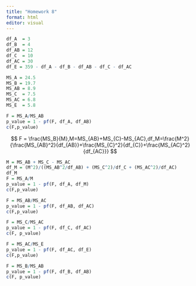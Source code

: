 ```yaml
---
title: "Homework 8"
format: html
editor: visual
---
```


```r
df_A  = 3
df_B  = 4
df_AB = 12
df_C  = 10
df_AC = 30
df_E = 359 - df_A - df_B - df_AB - df_C - df_AC
```

```r
MS_A = 24.5
MS_B = 19.7
MS_AB = 8.9
MS_C  = 7.5
MS_AC = 6.8
MS_E  = 5.8
```

```r
F = MS_A/MS_AB
p_value = 1 - pf(F, df_A, df_AB)
c(F,p_value)
```

$$
F = \frac{MS_B}{M},M=MS_{AB}+MS_{C}-MS_{AC},df_M=\frac{M^2}{\frac{MS_{AB}^2}{df_{AB}}+\frac{MS_{C}^2}{df_{C}}+\frac{MS_{AC}^2}{df_{AC}}}
$$

```r
M = MS_AB + MS_C - MS_AC
df_M = (M^2)/((MS_AB^2/df_AB) + (MS_C^2)/df_C + (MS_AC^2)/df_AC)
df_M
F = MS_A/M
p_value = 1 - pf(F, df_A, df_M)
c(F,p_value)
```

```r
F = MS_AB/MS_AC
p_value = 1 - pf(F, df_AB, df_AC)
c(F,p_value)
```

```r
F = MS_C/MS_AC
p_value = 1 - pf(F, df_C, df_AC)
c(F, p_value)
```

```r
F = MS_AC/MS_E
p_value = 1 - pf(F, df_AC, df_E)
c(F,p_value)
```

```r
F = MS_B/MS_AB
p_value = 1 - pf(F, df_B, df_AB)
c(F, p_value)
```
